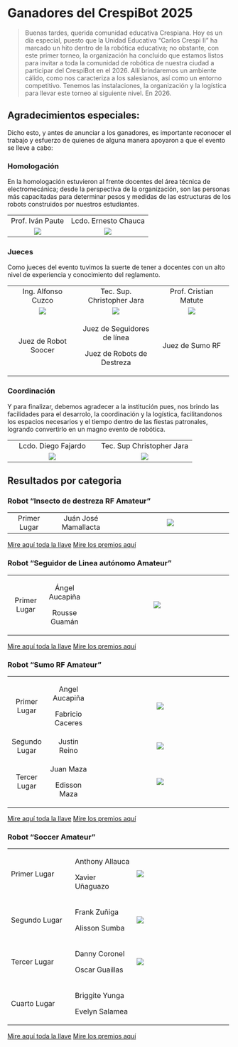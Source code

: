 # Ganadores del CrespiBot 2025

> Buenas tardes, querida comunidad educativa Crespiana. Hoy es un día especial, puesto que la Unidad Educativa “Carlos Crespi II” ha marcado un hito dentro de la robótica educativa; no obstante, con este primer torneo, la organización ha concluido que estamos listos para invitar a toda la comunidad de robótica de nuestra ciudad a participar del CrespiBot en el 2026. Allí brindaremos un ambiente cálido, como nos caracteriza a los salesianos, así como un entorno competitivo. Tenemos las instalaciones, la organización y la logística para llevar este torneo al siguiente nivel. En 2026.

## Agradecimientos especiales:

Dicho esto, y antes de anunciar a los ganadores, es importante reconocer el trabajo y esfuerzo de quienes de alguna manera apoyaron a que el evento se lleve a cabo:

### Homologación

En la homologación estuvieron al frente docentes del área técnica de electromecánica; desde la perspectiva de la organización, son las personas más capacitadas para determinar pesos y medidas de las estructuras de los robots construidos por nuestros estudiantes.

|                              |                                  |
|:----------------------------:|:--------------------------------:|
|       Prof. Iván Paute       |       Lcdo. Ernesto Chauca       |
| ![](images/Iván%20Paute.png) | ![](images/Ernesto%20Chauca.png) |

### Jueces

Como jueces del evento tuvimos la suerte de tener a docentes con un alto nivel de experiencia y conocimiento del reglamento.

+:-------------------------------:+:----------------------------------:+:---------------------------------:+
| Ing. Alfonso Cuzco              | Tec. Sup. Christopher Jara         | Prof. Cristian Matute             |
+---------------------------------+------------------------------------+-----------------------------------+
| ![](images/Alfonso%20Cuzco.png) | ![](images/Christopher%20Jara.png) | ![](images/Cristian%20Matute.png) |
+---------------------------------+------------------------------------+-----------------------------------+
| Juez de Robot Soocer            | Juez de Seguidores de línea        | Juez de Sumo RF                   |
|                                 |                                    |                                   |
|                                 | Juez de Robots de Destreza         |                                   |
+---------------------------------+------------------------------------+-----------------------------------+

### Coordinación

Y para finalizar, debemos agradecer a la institución pues, nos brindo las facilidades para el desarrolo, la coordinación y la logística, facilitandonos los espacios necesarios y el tiempo dentro de las fiestas patronales, logrando convertirlo en un magno evento de robótica.

+:--------------------------------:+:----------------------------------:+
| Lcdo. Diego Fajardo              | Tec. Sup Christopher Jara          |
+----------------------------------+------------------------------------+
| ![](images/Deigo%20Fakardo.png)  | ![](images/Christopher%20Jara.png) |
+----------------------------------+------------------------------------+

## Resultados por categoria

### Robot "Insecto de destreza RF Amateur"

+:-------------:+:--------------------:+:-----------------------------------------:+
| Primer Lugar  | Juán José Mamallacta | ![](images/1%201er%20lugar%20Insecto.png) |
+---------------+----------------------+-------------------------------------------+

[Mire aquí toda la llave](https://challonge.com/es/CrespiBot2025InsectosAmateur) [Mire los premios aquí](https://profechrisjara.github.io/CrespiBot/premios_crespibot.html#premios-para-robots-insecto-amateur.)

### Robot "Seguidor de Linea autónomo Amateur"

+:------------:+:--------------:+:-------------------------------------------------------:+
| Primer Lugar | Ángel Aucapiña | ![](images/1%201er%20lugar%20Seguidor%20de%20linea.png) |
|              |                |                                                         |
|              | Rousse Guamán  |                                                         |
+--------------+----------------+---------------------------------------------------------+

[Mire aquí toda la llave](https://challonge.com/es/CrespiBot2025SeguidorLinea) [Mire los premios aquí](https://profechrisjara.github.io/CrespiBot/premios_crespibot.html#premios-para-robots-seguidores-de-l%C3%ADnea-amateur.)

### Robot "Sumo RF Amateur"

+:-------------:+:----------------:+:-------------------------------------------------------:+
| Primer Lugar  | Angel Aucapiña   | ![](images/1%201er%20lugar%20Seguidor%20de%20linea.png) |
|               |                  |                                                         |
|               | Fabricio Caceres |                                                         |
+---------------+------------------+---------------------------------------------------------+
| Segundo Lugar | Justin Reino     | ![](images/1%202do%20Lugar%20Sumo.png)                  |
+---------------+------------------+---------------------------------------------------------+
| Tercer Lugar  | Juan Maza        | ![](images/1%203er%20Lugar%20Sumo.png)                  |
|               |                  |                                                         |
|               | Edisson Maza     |                                                         |
+---------------+------------------+---------------------------------------------------------+

[Mire aquí toda la llave](https://challonge.com/es/CrespiBot2025SumoAmateur) [Mire los premios aquí](https://profechrisjara.github.io/CrespiBot/premios_crespibot.html#premios-para-robots-de-sumo-rc-amateur.)

### Robot "Soccer Amateur"

+-----------------------+----------------------+----------------------------------+
| Primer Lugar          | Anthony Allauca      | ![](images/Soccer 1er Lugar.png) |
|                       |                      |                                  |
|                       | Xavier Uñaguazo      |                                  |
+-----------------------+----------------------+----------------------------------+
| Segundo Lugar         | Frank Zuñiga         | ![](images/Soccer 2do Lugar.png) |
|                       |                      |                                  |
|                       | Alisson Sumba        |                                  |
+-----------------------+----------------------+----------------------------------+
| Tercer Lugar          | Danny Coronel        | ![](images/Soccer 3er Lugar.png) |
|                       |                      |                                  |
|                       | Oscar Guaillas       |                                  |
+-----------------------+----------------------+----------------------------------+
| Cuarto Lugar          | Briggite Yunga       |                                  |
|                       |                      |                                  |
|                       | Evelyn Salamea       |                                  |
+-----------------------+----------------------+----------------------------------+

[Mire aquí toda la llave](https://challonge.com/es/CrespiBot2025SoccerAmateur) [Mire los premios aquí](https://profechrisjara.github.io/CrespiBot/premios_crespibot.html#premios-para-robots-soccer-amateur-equipos.)